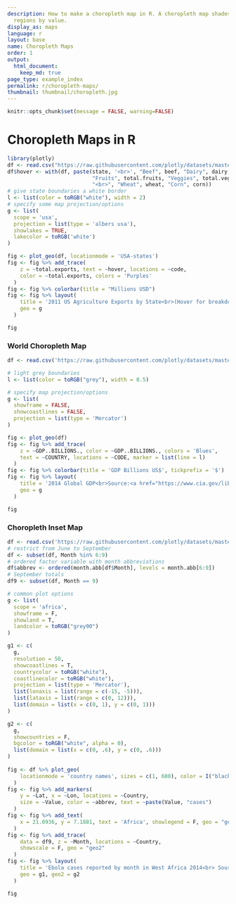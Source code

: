 ```yaml
---
description: How to make a choropleth map in R. A choropleth map shades geographic
  regions by value.
display_as: maps
language: r
layout: base
name: Choropleth Maps
order: 1
output:
  html_document:
    keep_md: true
page_type: example_index
permalink: r/choropleth-maps/
thumbnail: thumbnail/choropleth.jpg
---
```


```r
knitr::opts_chunk$set(message = FALSE, warning=FALSE)
```
# Choropleth Maps in R
```r
library(plotly)
df <- read.csv("https://raw.githubusercontent.com/plotly/datasets/master/2011_us_ag_exports.csv")
df$hover <- with(df, paste(state, '<br>', "Beef", beef, "Dairy", dairy, "<br>",
                           "Fruits", total.fruits, "Veggies", total.veggies,
                           "<br>", "Wheat", wheat, "Corn", corn))
# give state boundaries a white border
l <- list(color = toRGB("white"), width = 2)
# specify some map projection/options
g <- list(
  scope = 'usa',
  projection = list(type = 'albers usa'),
  showlakes = TRUE,
  lakecolor = toRGB('white')
)

fig <- plot_geo(df, locationmode = 'USA-states')
fig <- fig %>% add_trace(
    z = ~total.exports, text = ~hover, locations = ~code,
    color = ~total.exports, colors = 'Purples'
  )
fig <- fig %>% colorbar(title = "Millions USD")
fig <- fig %>% layout(
    title = '2011 US Agriculture Exports by State<br>(Hover for breakdown)',
    geo = g
  )

fig
```


### World Choropleth Map

```r
df <- read.csv('https://raw.githubusercontent.com/plotly/datasets/master/2014_world_gdp_with_codes.csv')

# light grey boundaries
l <- list(color = toRGB("grey"), width = 0.5)

# specify map projection/options
g <- list(
  showframe = FALSE,
  showcoastlines = FALSE,
  projection = list(type = 'Mercator')
)

fig <- plot_geo(df)
fig <- fig %>% add_trace(
    z = ~GDP..BILLIONS., color = ~GDP..BILLIONS., colors = 'Blues',
    text = ~COUNTRY, locations = ~CODE, marker = list(line = l)
  )
fig <- fig %>% colorbar(title = 'GDP Billions US$', tickprefix = '$')
fig <- fig %>% layout(
    title = '2014 Global GDP<br>Source:<a href="https://www.cia.gov/library/publications/the-world-factbook/fields/2195.html">CIA World Factbook</a>',
    geo = g
  )

fig
```

### Choropleth Inset Map

```r
df <- read.csv('https://raw.githubusercontent.com/plotly/datasets/master/2014_ebola.csv')
# restrict from June to September
df <- subset(df, Month %in% 6:9)
# ordered factor variable with month abbreviations
df$abbrev <- ordered(month.abb[df$Month], levels = month.abb[6:9])
# September totals
df9 <- subset(df, Month == 9)

# common plot options
g <- list(
  scope = 'africa',
  showframe = F,
  showland = T,
  landcolor = toRGB("grey90")
)

g1 <- c(
  g,
  resolution = 50,
  showcoastlines = T,
  countrycolor = toRGB("white"),
  coastlinecolor = toRGB("white"),
  projection = list(type = 'Mercator'),
  list(lonaxis = list(range = c(-15, -5))),
  list(lataxis = list(range = c(0, 12))),
  list(domain = list(x = c(0, 1), y = c(0, 1)))
)

g2 <- c(
  g,
  showcountries = F,
  bgcolor = toRGB("white", alpha = 0),
  list(domain = list(x = c(0, .6), y = c(0, .6)))
)
 
fig <- df %>% plot_geo(
    locationmode = 'country names', sizes = c(1, 600), color = I("black")
  )
fig <- fig %>% add_markers(
    y = ~Lat, x = ~Lon, locations = ~Country,
    size = ~Value, color = ~abbrev, text = ~paste(Value, "cases")
  )
fig <- fig %>% add_text(
    x = 21.0936, y = 7.1881, text = 'Africa', showlegend = F, geo = "geo2"
  )
fig <- fig %>% add_trace(
    data = df9, z = ~Month, locations = ~Country,
    showscale = F, geo = "geo2"
  )
fig <- fig %>% layout(
    title = 'Ebola cases reported by month in West Africa 2014<br> Source: <a href="https://data.hdx.rwlabs.org/dataset/rowca-ebola-cases">HDX</a>',
    geo = g1, geo2 = g2
  )

fig
```